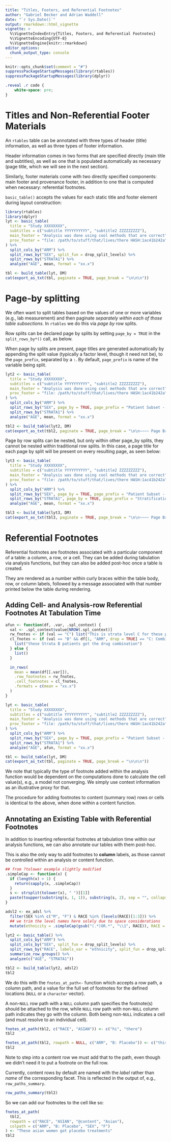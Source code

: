 ```yaml
---
title: "Titles, Footers, and Referential Footnotes"
author: "Gabriel Becker and Adrian Waddell"
date: "`r Sys.Date()`"
output: rmarkdown::html_vignette
vignette: >
  %\VignetteIndexEntry{Titles, Footers, and Referential Footnotes}
  %\VignetteEncoding{UTF-8}
  %\VignetteEngine{knitr::rmarkdown}
editor_options: 
  chunk_output_type: console
---
```



```r
knitr::opts_chunk$set(comment = "#")
suppressPackageStartupMessages(library(rtables))
suppressPackageStartupMessages(library(dplyr))
```

```css
.reveal .r code {
    white-space: pre;
}
```


# Titles and Non-Referential Footer Materials

An `rtables` table can be annotated with three types of header (title)
information, as well as three types of footer information.

Header information comes in two forms that are specified directly
(main title and subtitles), as well as one that is populated
automatically as necessary (page title, which we will see in the next
section).

Similarly, footer materials come with two directly specified
components: main footer and provenance footer, in addition to one that
is computed when necessary: referential footnotes.

`basic_table()` accepts the values for each static title and footer
element during layout construction:

```r
library(rtables)
library(dplyr)
lyt <- basic_table(
  title = "Study XXXXXXXX",
  subtitles = c("subtitle YYYYYYYYYY", "subtitle2 ZZZZZZZZZ"),
  main_footer = "Analysis was done using cool methods that are correct",
  prov_footer = "file: /path/to/stuff/that/lives/there HASH:1ac41b242a"
) %>%
  split_cols_by("ARM") %>%
  split_rows_by("SEX", split_fun = drop_split_levels) %>%
  split_rows_by("STRATA1") %>%
  analyze("AGE", mean, format = "xx.x")

tbl <- build_table(lyt, DM)
cat(export_as_txt(tbl, paginate = TRUE, page_break = "\n\n\n"))
```

# Page-by splitting

We often want to split tables based on the values of one or more
variables (e.g., lab measurement) and then paginate *separately within
each of those table subsections*. In `rtables` we do this via *page
by* row splits.

Row splits can be declared page by splits by setting `page_by = TRUE` in the `split_rows_by*()`
call, as below.

When page by splits are present, page titles are generated
automatically by appending the split value (typically a factor level,
though it need not be), to the `page_prefix`, separated by a `:`. By
default, `page_prefix` is name of the variable being split.

```r
lyt2 <- basic_table(
  title = "Study XXXXXXXX",
  subtitles = c("subtitle YYYYYYYYYY", "subtitle2 ZZZZZZZZZ"),
  main_footer = "Analysis was done using cool methods that are correct",
  prov_footer = "file: /path/to/stuff/that/lives/there HASH:1ac41b242a"
) %>%
  split_cols_by("ARM") %>%
  split_rows_by("SEX", page_by = TRUE, page_prefix = "Patient Subset - Gender", split_fun = drop_split_levels) %>%
  split_rows_by("STRATA1") %>%
  analyze("AGE", mean, format = "xx.x")

tbl2 <- build_table(lyt2, DM)
cat(export_as_txt(tbl2, paginate = TRUE, page_break = "\n\n~~~~ Page Break ~~~~\n\n"))
```

Page by row splits can be nested, but only within other page_by
splits, they cannot be nested within traditional row splits. In this
case, a page title for each page by split will be present on every
resulting page, as seen below:

```r
lyt3 <- basic_table(
  title = "Study XXXXXXXX",
  subtitles = c("subtitle YYYYYYYYYY", "subtitle2 ZZZZZZZZZ"),
  main_footer = "Analysis was done using cool methods that are correct",
  prov_footer = "file: /path/to/stuff/that/lives/there HASH:1ac41b242a"
) %>%
  split_cols_by("ARM") %>%
  split_rows_by("SEX", page_by = TRUE, page_prefix = "Patient Subset - Gender", split_fun = drop_split_levels) %>%
  split_rows_by("STRATA1", page_by = TRUE, page_prefix = "Stratification - Strata") %>%
  analyze("AGE", mean, format = "xx.x")

tbl3 <- build_table(lyt3, DM)
cat(export_as_txt(tbl3, paginate = TRUE, page_break = "\n\n~~~~ Page Break ~~~~\n\n"))
```

# Referential Footnotes

Referential footnotes are footnotes associated with a particular
component of a table: a column, a row, or a cell. They can be added
during tabulation via analysis functions, but they can also be added
post-hoc once a table is created.

They are rendered as a number within curly braces within the table
body, row, or column labels, followed by a message associated with
that number printed below the table during rendering.

## Adding Cell- and Analysis-row Referential Footnotes At Tabulation Time

```r
afun <- function(df, .var, .spl_context) {
  val <- .spl_context$value[NROW(.spl_context)]
  rw_fnotes <- if (val == "C") list("This is strata level C for these patients") else list()
  cl_fnotes <- if (val == "B" && df[1, "ARM", drop = TRUE] == "C: Combination") {
    list("these Strata B patients got the drug combination")
  } else {
    list()
  }

  in_rows(
    mean = mean(df[[.var]]),
    .row_footnotes = rw_fnotes,
    .cell_footnotes = cl_fnotes,
    .formats = c(mean = "xx.x")
  )
}

lyt <- basic_table(
  title = "Study XXXXXXXX",
  subtitles = c("subtitle YYYYYYYYYY", "subtitle2 ZZZZZZZZZ"),
  main_footer = "Analysis was done using cool methods that are correct",
  prov_footer = "file: /path/to/stuff/that/lives/there HASH:1ac41b242a"
) %>%
  split_cols_by("ARM") %>%
  split_rows_by("SEX", page_by = TRUE, page_prefix = "Patient Subset - Gender", split_fun = drop_split_levels) %>%
  split_rows_by("STRATA1") %>%
  analyze("AGE", afun, format = "xx.x")

tbl <- build_table(lyt, DM)
cat(export_as_txt(tbl, paginate = TRUE, page_break = "\n\n\n"))
```

We note that typically the type of footnote added within the analysis
function would be dependent on the computations done to calculate the
cell value(s), e.g., a model not converging. We simply use context
information as an illustrative proxy for that.

The procedure for adding footnotes to content (summary row) rows or
cells is identical to the above, when done within a content function.

## Annotating an Existing Table with Referential Footnotes

In addition to inserting referential footnotes at tabulation time
within our analysis functions, we can also annotate our tables with
them post-hoc.

This is also the only way to add footnotes to **column** labels, as
those cannot be controlled within an analysis or content function.

```r
## from ?tolower example slightly modified
.simpleCap <- function(x) {
  if (length(x) > 1) {
    return(sapply(x, .simpleCap))
  }
  s <- strsplit(tolower(x), " ")[[1]]
  paste(toupper(substring(s, 1, 1)), substring(s, 2), sep = "", collapse = " ")
}

adsl2 <- ex_adsl %>%
  filter(SEX %in% c("M", "F") & RACE %in% (levels(RACE)[1:3])) %>%
  ## we trim the level names here solely due to space considerations
  mutate(ethnicity = .simpleCap(gsub("(.*)OR.*", "\\1", RACE)), RACE = factor(RACE))

lyt2 <- basic_table() %>%
  split_cols_by("ARM") %>%
  split_cols_by("SEX", split_fun = drop_split_levels) %>%
  split_rows_by("RACE", labels_var = "ethnicity", split_fun = drop_split_levels) %>%
  summarize_row_groups() %>%
  analyze(c("AGE", "STRATA1"))

tbl2 <- build_table(lyt2, adsl2)
tbl2
```


We do this with the `fnotes_at_path<-` function which accepts a row
path, a column path, and a value for the full set of footnotes for the
defined locations (`NULL` or a `character` vector).

A non-`NULL` row path with a `NULL` column path specifies the
footnote(s) should be attached to the row, while `NULL` row path with
non-`NULL` column path indicates they go with the column. Both being
non-`NULL` indicates a cell (and must resolve to an individual cell).

```r
fnotes_at_path(tbl2, c("RACE", "ASIAN")) <- c("hi", "there")
tbl2
```

```r
fnotes_at_path(tbl2, rowpath = NULL, c("ARM", "B: Placebo")) <- c("this is a placebo")
tbl2
```

Note to step into a content row we must add that to the path, even
though we didn't need it to put a footnote on the full row.

Currently, content rows by default are named with the *label* rather
than *name* of the corresponding facet. This is reflected in the
output of, e.g., `row_paths_summary`.

```r
row_paths_summary(tbl2)
```

So we can add our footnotes to the cell like so:

```r
fnotes_at_path(
  tbl2,
  rowpath = c("RACE", "ASIAN", "@content", "Asian"),
  colpath = c("ARM", "B: Placebo", "SEX", "F")
) <- "These asian women got placebo treatments"
tbl2
```
